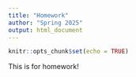 ```yaml
---
title: "Homework"
author: "Spring 2025"
output: html_document
---
```


```r
knitr::opts_chunk$set(echo = TRUE)
```

This is for homework!

